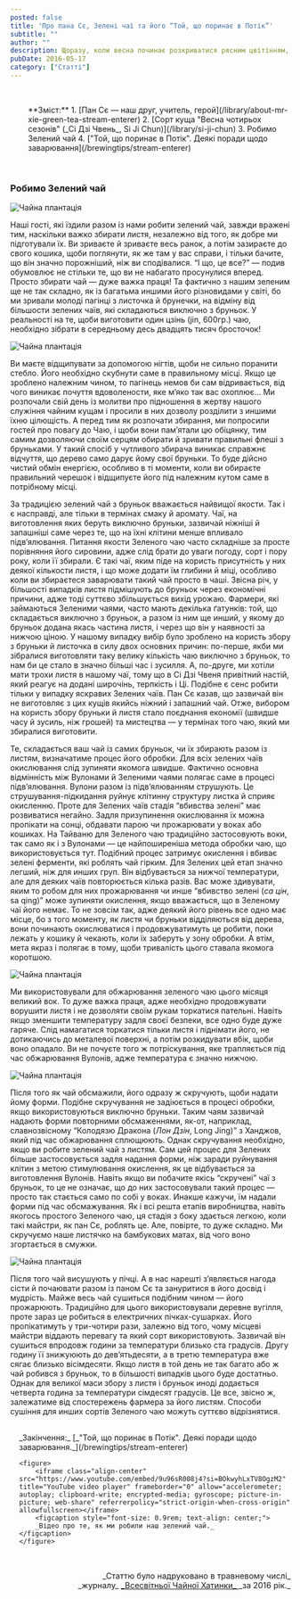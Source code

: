 ```yaml
---
posted: false
title: 'Про пана Сє, Зелені чаї та його “Той, що поринає в Потік”'
subtitle: ""
author: ""
description: Щоразу, коли весна починає розкриватися рясним цвітінням, Природа кличе нас до себе. Нам захотілося зібрати своїх гостей на чай і подивитися на перші зелені бростки в цьому році...
pubDate: 2016-05-17
category: ["Статті"]
---
```


<p>&nbsp;</p>

<section style="padding-left: 2rem;">
**Зміст:**
1. [Пан Сє — наш друг, учитель, герой](/library/about-mr-xie-green-tea-stream-enterer)
2. [Сорт куща "Весна чотирьох сезонів" (_Сі Дзі Чвень_, Si Ji Chun)](/library/si-ji-chun)
3. Робимо Зелений чай
4. ["Той, що поринає в Потік". Деякі поради щодо заварювання](/brewingtips/stream-enterer)
</section>

<p>&nbsp;</p>

### Робимо Зелений чай

<img class="float-left" src={Image1.src} alt="Чайна плантація" />

Наші гості, які їздили разом із нами робити зелений чай, завжди вражені тим, наскільки важко збирати листя, незалежно від того, як добре ми підготували їх. Ви зриваєте й зриваєте весь ранок, а потім зазираєте до свого кошика, щоби поглянути, як же там у вас справи, і тільки бачите, що він значно порожніший, ніж ви сподівалися. “І що, це все?” — подив обумовлює не стільки те, що ви не набагато просунулися вперед. Просто збирати чай — дуже важка праця! Та фактично з нашим зеленим ще не так складно, як із багатьма иншими його різновидами у світі, бо ми зривали молоді пагінці з листочка й брунечки, на відміну від більшости зелених чаїв, які складаються виключно з бруньок. У реальності на те, щоби виготовити один цзінь (jin, 600гр.) чаю, необхідно зібрати в середньому десь двадцять тисяч бросточок!

<img class="float-right" src={Image2.src} alt="Чайна плантація" />

Ви маєте відщипувати за допомогою нігтів, щоби не сильно поранити стебло. Його необхідно скубнути саме в правильному місці. Якщо це зроблено належним чином, то пагінець немов би сам відривається, від чого виникає почуття вдоволености, яке м’яко так вас охоплює... Ми розпочали свій день із молитви про підношення в жертву нашого служіння чайним кущам і просили в них дозволу розділити з иншими їхню цілющість. А перед тим як розпочати збирання, ми попросили гостей про повагу до Чаю, і щоби вони пам’ятали цю обіцянку, тим самим дозволяючи своїм серцям обирати й зривати правильні флеші з бруньками. У такий спосіб у чутливого збирача виникає справжнє відчуття, що дерево само дарує йому свої бруньки. То буде дійсно чистий обмін енергією, особливо в ті моменти, коли ви обираєте правильний черешок і відщипуєте його під належним кутом саме в потрібному місці.

За традицією зелений чай з бруньок вважається найвищої якости. Так і є насправді, але тільки в термінах смаку й аромату. Чаї, на виготовлення яких беруть виключно бруньки, зазвичай ніжніші й запашніші саме через те, що на їхні клітини менше впливало підв’ялювання. Питання якости Зеленого чаю часто складніше за просте порівняння його сировини, адже слід брати до уваги погоду, сорт і пору року, коли її збирали. Є такі чаї, яким піде на користь присутність у них деякої кількости листя, і що може додати їм глибини й міці, особливо коли ви збираєтеся заварювати такий чай просто в чаші. Звісна річ, у більшості випадків листя підмішують до бруньок через економічні причини, адже тоді суттєво збільшується вихід урожаю. Фармери, які займаються Зеленими чаями, часто мають декілька ґатунків: той, що складається виключно з бруньок, а разом із ним ще инший, у якому до бруньок додана якась частина листя, і через що він у наявності за нижчою ціною. У нашому випадку вибір було зроблено на користь збору з бруньки й листочка в силу двох основних причин: по-перше, якби ми зібралися виготовляти таку велику кількість чаю виключно з бруньок, то нам би це стало в значно більші час і зусилля. А, по-друге, ми хотіли мати трохи листя в нашому чаї, тому що в Сі Дзі Чвеня привітний настій, який реагує на додані широчінь, терпкість і Ці. Подібне є сенс робити тільки у випадку яскравих Зелених чаїв. Пан Сє казав, що зазвичай він не виготовляє з цих кущів якийсь ніжний і запашний чай. Отже, вибором на користь збору бруньки й листя стало поєднання економії (швидше часу й зусиль, ніж грошей) та мистецтва — у термінах того чаю, який ми збиралися виготовити.

Те, складається ваш чай із самих бруньок, чи їх збирають разом із листям, визначатиме процес його обробки. Для всіх зелених чаїв окислювання слід зупиняти якомога швидше. Фактично основна відмінність між Вулонами й Зеленими чаями полягає саме в процесі підв’ялювання. Вулони разом із підв’ялюванням струшують. Це струшування-підкидання руйнує клітинну структуру листка й сприяє окисленню. Проте для Зелених чаїв стадія “вбивства зелені” має розвиватися негайно. Задля призупинення окислювання їх можна пропікати на сонці, обдавати парою чи прожарювати у воках або кошиках. На Тайваню для Зеленого чаю традиційно застосовують воки, так само як і з Вулонами — це найпоширеніша метода обробки чаю, що використовується тут. Подібний процес затримує окислення і вбиває зелені ферменти, які роблять чай гірким. Для Зелених цей етап значно легший, ніж для инших груп. Він відбувається за нижчої температури, але для деяких чаїв повторюється кілька разів. Вас може здивувати, яким то робом для них прожарювання чи инше “вбивство зелені (_са цін_, sa qing)” може зупиняти окислення, якщо вважається, що в Зеленому чаї його немає. То не зовсім так, адже деякий його рівень все одно має місце, бо з того моменту, як листя чи бруньки відділяються від дерева, вони починають окислюватися і продовжуватимуть це робити, поки лежать у кошику й чекають, коли їх заберуть у зону обробки. А втім, мета якраз і полягає в тому, щоби тривалість цього ставала якомога коротшою.

<img class="float-left" src={Image3.src} alt="Чайна плантація" />

Ми використовували для обжарювання зеленого чаю цього місяця великий вок. То дуже важка праця, адже необхідно продовжувати ворушити листя і не дозволяти своїм рукам торкатися пательні. Навіть якщо зменшити температуру задля своєї безпеки, все одно буде дуже гаряче. Слід намагатися торкатися тільки листя і піднімати його, не дотикаючись до металевої поверхні, а потім розкидувати вбік, щоби воно опадало. Ви не почуєте того ж потріскування, яке трапляється під час обжарювання Вулонів, адже температура є значно нижчою.

<img class="float-right" src={Image4.src} alt="Чайна плантація" />

Після того як чай обсмажили, його одразу ж скручують, щоби надати йому форми. Подібне скручування не задіюється в процесі обробки, якщо використовуються виключно бруньки. Таким чаям зазвичай надають форми повторними обсмаженнями, як-от, наприклад, славнозвісному “Колодязю Дракона (_Лон Дзін_, Long Jing)” з Ханджов, який під час обжарювання сплющюють. Однак скручування необхідно, якщо ви робите зелений чай з листям. Сам цей процес для Зелених більше застосовується задля надання форми, ніж заради руйнування клітин з метою стимулювання окислення, як це відбувається за виготовлення Вулонів. Навіть якщо ви побачите якісь “скручені” чаї з бруньок, то це не означає, що до них застосовували такий процес — просто так стається само по собі у воках. Инакше кажучи, їм надали форми під час обсмажування. Як і всі решта етапів виробництва, навіть якогось простого Зеленого чаю, ця стадія з боку здається легкою, коли такі майстри, як пан Сє, роблять це. Але, повірте, то дуже складно. Ми скручуємо наше листячко на бамбукових матах, від чого воно згортається в смужки.

<img class="float-left" src={Image1.src} alt="Чайна плантація" />

Після того чай висушують у пічці. А в нас нарешті з’являється нагода сісти й почаювати разом із паном Сє та зануритися в його досвід і мудрість. Майже весь чай сушиться подібним чином — його прожарюють. Традиційно для цього використовували деревне вугілля, проте зараз це робиться в електричних пічках-сушарках. Його пропікатимуть у три-чотири рази, залежно від того, чому місцеві майстри віддають перевагу та який сорт використовують. Зазвичай він сушиться впродовж години за температури близько ста градусів. Другу годину її знижуюють до дев’ятьдесяти, а в третю температура вже сягає близько вісімдесяти. Якщо листя в той день не так багато або ж чай робився з бруньок, то в більшості випадків цього буде достатньо. Однак для великої маси збору з листя і бруньок иноді додається четверта година за температури сімдесят градусів. Це все, звісно ж, залежатиме від спостережень фармера за його листям. Способи сушіння для инших сортів Зеленого чаю можуть суттєво відрізнятися.

<section style="padding: 1rem 0 0 1rem;">
_Закінчення:_ [_"Той, що поринає в Потік". Деякі поради щодо заварювання._](/brewingtips/stream-enterer)

    <figure>
        <iframe class="align-center" src="https://www.youtube.com/embed/9u96sR008j4?si=BOkwyhLxTV8OgzM2" title="YouTube video player" frameborder="0" allow="accelerometer; autoplay; clipboard-write; encrypted-media; gyroscope; picture-in-picture; web-share" referrerpolicy="strict-origin-when-cross-origin" allowfullscreen></iframe>
        <figcaption style="font-size: 0.9rem; text-align: center;">
        _Відео про те, як ми робили наш зелений чай._
    </figcaption>
    </figure>
</section>

<p>&nbsp;</p>
<p align="right" style="font-size: 0.9rem;">_Статтю було надруковано в травневому числі_<br />_журналу_ <a title="globalteahut.org" href="http://www.globalteahut.org/" target="blank" rel="noopener">_Всесвітньої Чайної Хатинки_ </a>_за 2016 рік._</p>